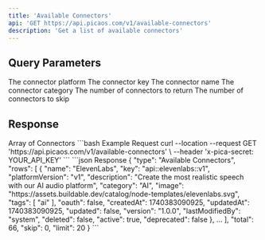 ```yaml
---
title: 'Available Connectors'
api: 'GET https://api.picaos.com/v1/available-connectors'
description: 'Get a list of available connectors'
---
```


## Query Parameters

<ParamField query="platform" type="string">
  The connector platform
</ParamField>

<ParamField query="key" type="string">
  The connector key
</ParamField>

<ParamField query="name" type="string">
  The connector name
</ParamField>

<ParamField query="category" type="string">
  The connector category
</ParamField>

<ParamField query="limit" type="number" default="20">
  The number of connectors to return
</ParamField>

<ParamField query="skip" type="number" default="0">
  The number of connectors to skip
</ParamField>

## Response

<ResponseField name="connectors" type="Connector[]">
  Array of Connectors
</ResponseField>

<RequestExample>
```bash Example Request
curl --location --request GET 'https://api.picaos.com/v1/available-connectors' \
--header 'x-pica-secret: YOUR_API_KEY'
```
</RequestExample>

<ResponseExample>
```json Response
{
    "type": "Available Connectors",
    "rows": [
        {
            "name": "ElevenLabs",
            "key": "api::elevenlabs::v1",
            "platformVersion": "v1",
            "description": "Create the most realistic speech with our AI audio platform",
            "category": "AI",
            "image": "https://assets.buildable.dev/catalog/node-templates/elevenlabs.svg",
            "tags": [
                "ai"
            ],
            "oauth": false,
            "createdAt": 1740383090925,
            "updatedAt": 1740383090925,
            "updated": false,
            "version": "1.0.0",
            "lastModifiedBy": "system",
            "deleted": false,
            "active": true,
            "deprecated": false
        },
        ...
    ],
    "total": 66,
    "skip": 0,
    "limit": 20
}
```
</ResponseExample>
